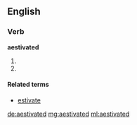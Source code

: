 ==English==

===Verb===
'''aestivated'''

# {{en-past of|aestivate}}
# {{alternative spelling of|estivated}}

====Related terms====
* [[estivate]]

[[de:aestivated]]
[[mg:aestivated]]
[[ml:aestivated]]